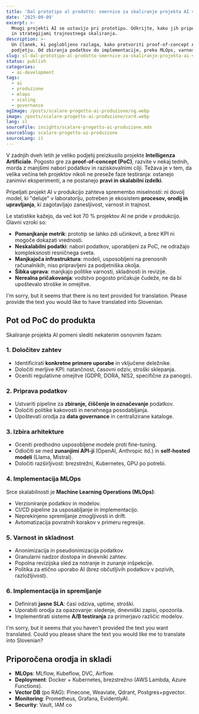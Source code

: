 ```yaml
---
title: 'Dal prototipo al prodotto: smernice za skaliranje projekta AI v produkcijo'
date: '2025-09-09'
excerpt: >-
  Mnogi projekti AI se ustavijo pri prototipu. Odkrijte, kako jih pripeljati v produkcijo z upravljanjem, orodji MLOps
  in strategijami trajnostnega skaliranja.
description: >-
  Un članek, ki poglobljeno razlaga, kako pretvoriti proof-of-concept AI v produkt, pripravljen za proizvodnjo v
  podjetju. Od zbiranja podatkov do implementacije, preko MLOps, varnosti in upravljanja.
slug: sl-dal-prototipo-al-prodotto-smernice-za-skaliranje-projekta-ai-v-produkcijo
status: publish
categories:
  - ai-development
tags:
  - ai
  - produzione
  - mlops
  - scaling
  - governance
ogImage: /posts/scalare-progetto-ai-produzione/og.webp
image: /posts/scalare-progetto-ai-produzione/card.webp
lang: sl
sourceFile: insights/scalare-progetto-ai-produzione.mdx
sourceSlug: scalare-progetto-ai-produzione
sourceLang: it
---
```


V zadnjih dveh letih je veliko podjetij preizkusilo projekte **Intelligenza Artificiale**. Pogosto gre za **proof-of-concept (PoC)**, razvite v nekaj tednih, morda z manjšimi nabori podatkov in raziskovalnimi cilji. Težava je v tem, da velika večina teh projektov nikoli ne preseže faze testiranja: ostanejo zanimivi eksperimenti, a ne postanejo **pravi in skalabilni izdelki**.

Pripeljati projekt AI v produkcijo zahteva spremembo miselnosti: ni dovolj model, ki "deluje" v laboratoriju, potreben je ekosistem **procesov, orodij in upravljanja**, ki zagotavljajo zanesljivost, varnost in trajnost.

Le statistike kažejo, da več kot 70 % projektov AI ne pride v produkcijo. Glavni vzroki so:

- **Pomanjkanje metrik**: prototip se lahko zdi učinkovit, a brez KPI ni mogoče dokazati vrednosti.  
- **Neskalabilni podatki**: nabori podatkov, uporabljeni za PoC, ne odražajo kompleksnosti resničnega sveta.  
- **Manjkajoča infrastruktura**: modeli, usposobljeni na prenosnih računalnikih, niso pripravljeni za podjetniška okolja.  
- **Šibka uprava**: manjkajo politike varnosti, skladnosti in revizije.  
- **Nerealna pričakovanja**: vodstvo pogosto pričakuje čudeže, ne da bi upoštevalo stroške in omejitve.

I'm sorry, but it seems that there is no text provided for translation. Please provide the text you would like to have translated into Slovenian.

## Pot od PoC do produkta

Skaliranje projekta AI pomeni slediti nekaterim osnovnim fazam:

### 1. Določitev zahtev
- Identificirati **konkretne primere uporabe** in vključene deležnike.  
- Določiti merljive KPI: natančnost, časovni odziv, stroški sklepanja.  
- Oceniti regulativne omejitve (GDPR, DORA, NIS2, specifične za panogo).

### 2. Priprava podatkov
- Ustvariti pipeline za **zbiranje, čiščenje in označevanje** podatkov.  
- Določiti politike kakovosti in nenehnega posodabljanja.  
- Upoštevati orodja za **data governance** in centralizirane kataloge.

### 3. Izbira arhitekture
- Oceniti predhodno usposobljene modele proti fine-tuning.  
- Odločiti se med **zunanjimi API-ji** (OpenAI, Anthropic itd.) in **self-hosted modeli** (Llama, Mistral).  
- Določiti razširljivost: brezstrežni, Kubernetes, GPU po potrebi.

### 4. Implementacija MLOps
Srce skalabilnosti je **Machine Learning Operations (MLOps)**:
- Verzioniranje podatkov in modelov.  
- CI/CD pipeline za usposabljanje in implementacijo.  
- Neprekinjeno spremljanje zmogljivosti in drift.  
- Avtomatizacija povratnih korakov v primeru regresije.

### 5. Varnost in skladnost
- Anonimizacija in pseudonimizacija podatkov.  
- Granularni nadzor dostopa in dnevniki zahtev.  
- Popolna revizijska sled za notranje in zunanje inšpekcije.  
- Politika za etično uporabo AI (brez občutljivih podatkov v pozivih, razložljivost).

### 6. Implementacija in spremljanje
- Definirati **jasne SLA**: časi odziva, uptime, stroški.  
- Uporabiti orodja za opazovanje: sledenje, dnevniški zapisi, opozorila.  
- Implementirati sisteme **A/B testiranja** za primerjavo različic modelov.

I'm sorry, but it seems that you haven't provided the text you want translated. Could you please share the text you would like me to translate into Slovenian?

## Priporočena orodja in skladi

- **MLOps**: MLflow, Kubeflow, DVC, Airflow.  
- **Deployment**: Docker + Kubernetes, brezstrežno (AWS Lambda, Azure Functions).  
- **Vector DB** (po RAG): Pinecone, Weaviate, Qdrant, Postgres+pgvector.  
- **Monitoring**: Prometheus, Grafana, EvidentlyAI.  
- **Security**: Vault, IAM co